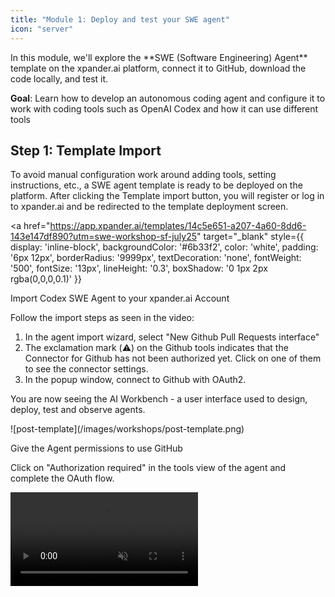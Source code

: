 ```yaml
---
title: "Module 1: Deploy and test your SWE agent"
icon: "server"
---
```


<Note>
  In this module, we'll explore the **SWE (Software Engineering) Agent** template on the xpander.ai platform, connect it to GitHub, download the code locally, and test it.
</Note>

**Goal**: Learn how to develop an autonomous coding agent and configure it to work with coding tools such as OpenAI Codex and how it can use different tools

## Step 1: Template Import

To avoid manual configuration work around adding tools, setting instructions, etc., a SWE agent template is ready to be deployed on the platform.
After clicking the Template import button, you will register or log in to xpander.ai and be redirected to the template deployment screen.

<a 
  href="https://app.xpander.ai/templates/14c5e651-a207-4a60-8dd6-143e147df890?utm=swe-workshop-sf-july25" 
  target="_blank" 
  style={{
    display: 'inline-block',
    backgroundColor: '#6b33f2',
    color: 'white',
    padding: '6px 12px',
    borderRadius: '9999px',
    textDecoration: 'none',
    fontWeight: '500',
    fontSize: '13px',
    lineHeight: '0.3',
    boxShadow: '0 1px 2px rgba(0,0,0,0.1)'
  }}
>
  Import Codex SWE Agent to your xpander.ai Account
</a>

Follow the import steps as seen in the video:

1. In the agent import wizard, select "New Github Pull Requests interface"
2. The exclamation mark (⚠️) on the Github tools indicates that the Connector for Github has not been authorized yet. Click on one of them to see the connector settings.
3. In the popup window, connect to Github with OAuth2.

You are now seeing the AI Workbench - a user interface used to design, deploy, test and observe agents.

<Frame>
![post-template](/images/workshops/post-template.png)
</Frame>

Give the Agent permissions to use GitHub

Click on "Authorization required" in the tools view of the agent and complete the OAuth flow.

<Frame>
  <video autoPlay muted loop playsInline className="w-full aspect-video" src="https://assets.xpanderai.io/workshops/videos/swe-authorize-github.mp4" />
</Frame>

Change the view to **Agent Graph** to see the visual representation of your agent or multi-agent team, including its different triggering capabilities and its available tools.

Check out the available tools your agent has. It can interact with GitHub - listing, creating, updating, and commenting on pull requests. More importantly, it can code using the built-in Coding agent, built on an enhanced version of Codex CLI.

<Frame>
![Serverless coding agent](/images/workshops/serverless-coding-agent.png)
</Frame>


<Warning>If the Github tools on the graph are displaying a red exclamation mark, it's because you still need to authorize the Github connector. Click on the exclamation mark and go through the Auth process with OAuth2</Warning>


<Accordion title="Codex CLI built into the agent?">

  The **Coding Agent** runs on **GPT-4.1** and handles high-level reasoning, task planning, and decision-making.  
  It uses tools to complete actions - one of them being the **Codex tool**.

  The **Codex tool** is a containerized, sandboxed version of the **Codex CLI**, running with the agent’s own **Git credentials**.  
  It's powered by the **codex-mini-latest** model, optimized for fast, focused code generation.

  The agent sends coding tasks to this tool - for example, “add tests for this function” - and the Codex tool writes or modifies the code.  
  Combined with the **GitHub integration**, the agent can autonomously list, create, update, and comment on pull requests.

</Accordion>

## Step 2: Test your agent using the visual AI Workbench

Let’s walk through a real GitHub workflow using your agent

---
### Test 1: The agent's capabilities

In the left tab of the AI Workbench (Tester tab), submit this prompt:

```text
What can you do ?
```

<Frame>
![Step 1 capabilities](/images/workshops/swe-capabilities.png)
</Frame>

---

### Test 2: List Pull Requests

In the left tab of the AI Workbench (Tester tab), submit this prompt:

```text
List all pull requests (open or closed) in "xpander-ai/apps-by-agents"
```

<Tip>
Change the view to **Full View** and expand the API calls to see the generated parameters from the AI model to the different APIs and the payload returned to the AI model.
</Tip>

<Frame>
![Full view](/images/workshops/full-view-action.png)
</Frame>

---

### Test 3: Summarize the Latest PR

```text
In xpander-ai/apps-by-agents, explain the most recent pull request and what the code changes do.
```

<Tip>
Click on "Channels" and go to "Chat" and open Markdown rich Web Interface built-in for your agent
</Tip>

<Frame>
![Step 3 PR Summary](/images/workshops/pr-summary.png)
</Frame>

## Step 3: Load the agent locally (Optional)

Click on the CLI icon at the top left, and run the code snippet that shown

![alt text](/images/workshops/cli-icon.png)

```bash
npm i -g xpander-cli
xpander login
xpander initialize <<your-agent-id>>
```

Example output

```log
❯ xpander login --new
🚀 Welcome to Xpander!
━━━━━━━━━━━━━━━━━━━━━━━━━━━━━━━━━━━━━━━━━━━━━━━━━━

  Hi David! You've successfully logged in.

  Profile: default
  Organization ID: ********
  API Key: ********

━━━━━━━━━━━━━━━━━━━━━━━━━━━━━━━━━━━━━━━━━━━━━━━━━━

💡 Quick Start Tips:
  • Initialize your first agent: xpander agent init
  • Visit the platform: https://app.xpander.ai
  • Switch profiles: xpander profile --switch <name>

✓ Profile saved to ~/.xpander

❯ xpander initialize *****
✨ Initializing agent
────────────────────────────────────────────────────────────
✔ Agents loaded successfully
? Select an agent to initialize: Coding Agent (*****)
ℹ Agent Coding Agent retrieved successfully
✔ Agent initialized successfully

❯ ls
agent_instructions.json Dockerfile              myAgent.py              requirements.txt        xpander_config.json     xpander_handler.py
```

<Tip>
You can now pull a list of the agents with

```bash
xpander agent list
```

Example output

```log
❯ xpander agent list
🤖 Your Agents
──────────────────────────────────────────────────
┌────────────────────────┬───────────┬────────────────────────────────────────────────────────────────────┐
│ Name                   │ Created   │ Link                                                               │
├────────────────────────┼───────────┼────────────────────────────────────────────────────────────────────┤
│ Coding Agent           │ 6/30/2025 │ https://app.xpander.ai/agents/c1620615-9686-4177-96dc-1de7cc281b3f │
├────────────────────────┼───────────┼────────────────────────────────────────────────────────────────────┤
│ AI RSS and Google News │ 6/30/2025 │ https://app.xpander.ai/agents/7887dffd-d30a-4185-b5d6-3d85681df845 │
└────────────────────────┴───────────┴────────────────────────────────────────────────────────────────────┘
──────────────────────────────────────────────────
Total agents: 2
```
</Tip>

## Step 4: Run the agent locally

```bash
python3 -m venv .venv
source .venv/bin/activate
pip install -r requirements.txt
```

Then run `python xpander_handler.py` to register your machine to receive events to the agent, open the chat URL and send some message then monitor terminal.

You should see something similar to the following log.

```log
❯ python xpander_handler.py
14:14:02 | Listener started; waiting for events...
14:14:03 | Worker registered – id=ff22f89c-d8f9-49b8-8c08-ebd589952ad8
14:14:03 | Agent 'Coding Agent' chat: https://amaranth-whale.agents.xpander.ai | builder: https://app.xpander.ai/agents/c1620615-9686-4177-96dc-1de7cc281b3f
14:15:21 | 🚀 Initializing MyAgent...
14:15:22 | 📋 Agent: Coding Agent
14:15:22 | 🔧 Tools: 8 available
14:15:22 | 💡 Example prompts: 5
14:15:22 |    e.g. "List open PRs in xpander-ai/xpander-sdk."
14:15:22 | ✅ Ready!
14:15:22 | 
📨 Incoming message: hi
👤 From user: ******
📧 Email: ****
14:15:22 | 📝 Task: hi
14:15:26 |   📊 Step tokens: 4253
14:15:31 |   ✅ xpfinish-agent-execution-finished
14:15:31 | ✅ Done! Duration: 8.8s | Total tokens: 4253
14:15:31 | Agent result: Hi David! How can I help you today? If you have any questions or need assistance, just let me know!
```

<Check>
We now have the backend ready. The UI can help us control the agent tools, the model, the events that are coming, the authentication, and all the infrastructure needed for the agent.
</Check>

##  What's Next?

Your Coding Agent is now live and connected - it can generate code with Codex and interact with GitHub.

→ Proceed to [Module 2: Frontend Build & Testing](./02-load-backend-template) to connect a minimal OpenAI Codex-style UI to interact with your agent, track its tasks, etc.
